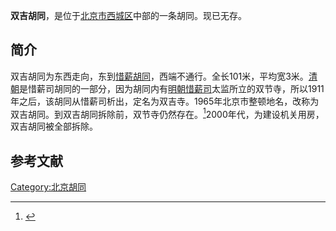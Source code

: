 '''双吉胡同'''，是位于[[北京市|北京市]][[西城区|西城区]]中部的一条胡同。现已无存。

==简介==
双吉胡同为东西走向，东到[[惜薪胡同|惜薪胡同]]，西端不通行。全长101米，平均宽3米。[[清朝|清朝]]是惜薪司胡同的一部分，因为胡同内有[[明朝|明朝]][[惜薪司|惜薪司]]太监所立的双节寺，所以1911年之后，该胡同从惜薪司析出，定名为双吉寺。1965年北京市整顿地名，改称为双吉胡同。到双吉胡同拆除前，双节寺仍然存在。<ref>{{Cite web |url=http://www.bjdclib.com/subdb/laneculture/lane/200907/t20090703_4899.html |title=双吉胡同，东华流韵，2009-07-03 |accessdate=2015-03-08 |archive-date=2015-04-02 |archive-url=https://web.archive.org/web/20150402110911/http://www.bjdclib.com/subdb/laneculture/lane/200907/t20090703_4899.html |dead-url=no }}</ref>2000年代，为建设机关用房，双吉胡同被全部拆除。

==参考文献==
{{reflist}}

[[Category:北京胡同|Category:北京胡同]]